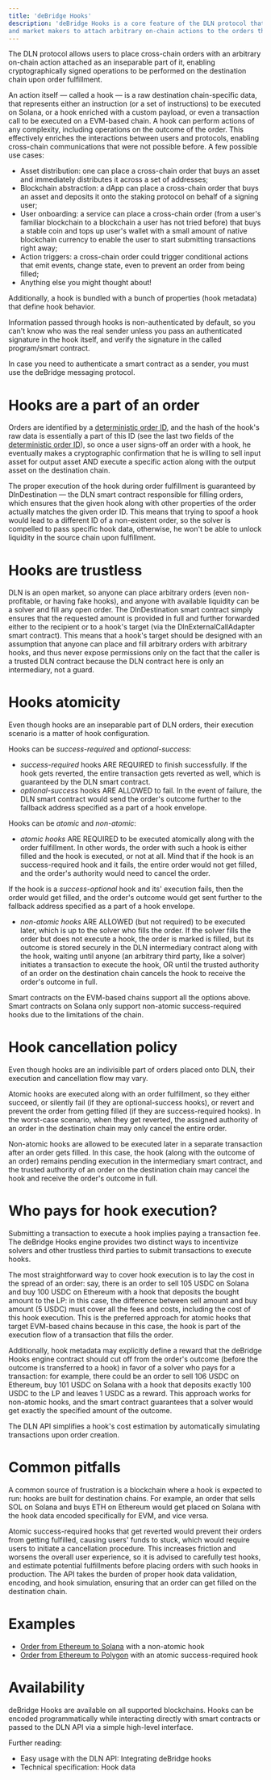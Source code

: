 ```yaml
---
title: 'deBridge Hooks'
description: 'deBridge Hooks is a core feature of the DLN protocol that allows users, protocols, 
and market makers to attach arbitrary on-chain actions to the orders that would get executed upon their fulfillment.'
---
```


The DLN protocol allows users to place cross-chain orders with an arbitrary on-chain action attached as an inseparable part of it, 
enabling cryptographically signed operations to be performed on the destination chain upon order fulfillment.

An action itself — called a hook — is a raw destination chain-specific data, that represents either an instruction (or a set of instructions) to be
executed on Solana, or a hook enriched with a custom payload, or even a transaction call to be executed on a EVM-based chain. A hook can perform
actions of any complexity, including operations on the outcome of the order. This effectively enriches the interactions between users and protocols,
enabling cross-chain communications that were not possible before. A few possible use cases:
- Asset distribution: one can place a cross-chain order that buys an asset and immediately distributes it across a set of addresses;
- Blockchain abstraction: a dApp can place a cross-chain order that buys an asset and deposits it onto the staking protocol on behalf of a signing
  user;
- User onboarding: a service can place a cross-chain order (from a user's familiar blockchain to a blockchain a user has not tried before) that buys a
  stable coin and tops up user's wallet with a small amount of native blockchain currency to enable the user to start submitting transactions right
  away;
- Action triggers: a cross-chain order could trigger conditional actions that emit events, change state, even to prevent an order from being filled;
- Anything else you might thought about!

Additionally, a hook is bundled with a bunch of properties (hook metadata) that define hook behavior.

<Warning> 
Information passed through hooks is non-authenticated by default, so you can't know who was the real sender unless you pass an authenticated
signature in the hook itself, and verify the signature in the called program/smart contract.

In case you need to authenticate a smart contract as a sender, you must use the deBridge messaging protocol. 
</Warning>

# Hooks are a part of an order 

Orders are identified by a [deterministic order ID](/protocol-specs/deterministic-order-id), and the hash of the hook's raw data is essentially a part
of this ID (see the last two fields of the [deterministic order ID](/protocol-specs/deterministic-order-id)), so once a user signs-off an order with a
hook, he eventually makes a cryptographic confirmation that he is willing to sell input asset for output asset AND execute a specific action along
with the output asset on the destination chain.

The proper execution of the hook during order fulfillment is guaranteed by DlnDestination — the DLN smart contract responsible for filling orders,
which ensures that the given hook along with other properties of the order actually matches the given order ID. This means that trying to spoof a hook
would lead to a different ID of a non-existent order, so the solver is compelled to pass specific hook data, otherwise, he won't be able to unlock
liquidity in the source chain upon fulfillment.

# Hooks are trustless 

DLN is an open market, so anyone can place arbitrary orders (even non-profitable, or having fake hooks), and anyone with available liquidity can be a
solver and fill any open order. The  DlnDestination smart contract simply ensures that the requested amount is provided in full and further forwarded
either to the recipient or to a hook's target (via the DlnExternalCallAdapter smart contract). This means that a hook's target should be designed with
an assumption that anyone can place and fill arbitrary orders with arbitrary hooks, and thus never expose permissions only on the fact that the caller
is a trusted DLN contract because the DLN contract here is only an intermediary, not a guard.

# Hooks atomicity 

Even though hooks are an inseparable part of DLN orders, their execution scenario is a matter of hook configuration. 

Hooks can be *success-required* and *optional-success*:
- *success-required* hooks ARE REQUIRED to finish successfully. If the hook gets reverted, the entire transaction gets reverted as well, which is
guaranteed by the DLN smart contract. 
- *optional-success* hooks ARE ALLOWED to fail. In the event of failure, the DLN smart contract would send the order's outcome further to the fallback
address specified as a part of a hook envelope.

Hooks can be *atomic* and *non-atomic*: 
- *atomic hooks* ARE REQUIRED to be executed atomically along with the order fulfillment. In other words, the order with such a hook is either filled and
the hook is executed, or not at all. Mind that if the hook is an success-required hook and it fails, the entire order would not get filled, and the
order's authority would need to cancel the order. 

If the hook is a *success-optional* hook and its' execution fails, then the order would get filled, and the order's outcome would get sent further to
the fallback address specified as a part of a hook envelope.
- *non-atomic hooks* ARE ALLOWED (but not required) to be executed later, which is up to the solver who fills the order. If the solver fills the order but
does not execute a hook, the order is marked is filled, but its outcome is stored securely in the DLN intermediary contract along with the hook,
waiting until anyone (an arbitrary third party, like a solver) initiates a transaction to execute the hook, OR until the trusted authority of an order
on the destination chain cancels the hook to receive the order's outcome in full.

Smart contracts on the EVM-based chains support all the options above. Smart contracts on Solana only support non-atomic success-required hooks due to
the limitations of the chain.

# Hook cancellation policy 

Even though hooks are an indivisible part of orders placed onto DLN, their execution and cancellation flow may vary.

Atomic hooks are executed along with an order fulfillment, so they either succeed, or silently fail (if they are optional-success hooks), or revert
and prevent the order from getting filled (if they are success-required hooks). In the worst-case scenario, when they get reverted, the assigned
authority of an order in the destination chain may only cancel the entire order.

Non-atomic hooks are allowed to be executed later in a separate transaction after an order gets filled. In this case, the hook (along with the outcome
of an order) remains pending execution in the intermediary smart contract, and the trusted authority of an order on the destination chain may cancel
the hook and receive the order's outcome in full.

# Who pays for hook execution? 

Submitting a transaction to execute a hook implies paying a transaction fee. The deBridge Hooks engine provides two
distinct ways to incentivize solvers and other trustless third parties to submit transactions to execute hooks.

The most straightforward way to cover hook execution is to lay the cost in the spread of an order: say, there is an order to sell 105 USDC on Solana
and buy 100 USDC on Ethereum with a hook that deposits the bought amount to the LP: in this case, the difference between sell amount and buy amount (5
USDC) must cover all the fees and costs, including the cost of this hook execution. This is the preferred approach for atomic hooks that target
EVM-based chains because in this case, the hook is part of the execution flow of a transaction that fills the order. 

Additionally, hook metadata may explicitly define a reward that the deBridge Hooks engine contract should cut off from the order's outcome (before the
outcome is transferred to a hook) in favor of a solver who pays for a transaction: for example, there could be an order to sell 106 USDC on Ethereum,
buy 101 USDC on Solana with a hook that deposits exactly 100 USDC to the LP and leaves 1 USDC as a reward. This approach works for non-atomic hooks,
and the smart contract guarantees that a solver would get exactly the specified amount of the outcome.

The DLN API simplifies a hook's cost estimation by automatically simulating transactions upon order creation.

# Common pitfalls 
A common source of frustration is a blockchain where a hook is expected to run: hooks are built for destination chains. For example,
an order that sells SOL on Solana and buys ETH on Ethereum would get placed on Solana with the hook data encoded specifically for EVM, and vice versa.

Atomic success-required hooks that get reverted would prevent their orders from getting fulfilled, causing users' funds to stuck, which would require
users to initiate a cancellation procedure. This increases friction and worsens the overall user experience, so it is advised to carefully test hooks,
and estimate potential fulfillments before placing orders with such hooks in production. The API takes the burden of proper hook data validation,
encoding, and hook simulation, ensuring that an order can get filled on the destination chain. 

# Examples 
- [Order from Ethereum to Solana](https://app.debridge.finance/order?orderId=0xd78af2a21f4c7dc1fb11e85fff608739d8af167b4ff91b03bc3a097822fcc966) with a non-atomic hook
- [Order from Ethereum to Polygon](https://app.debridge.finance/order?orderId=0x401c8eb93a1358bbe2924e98446ed35fbb73dabd638aa183de3aca0af2582a40) with an atomic success-required hook

# Availability 

deBridge Hooks are available on all supported blockchains. Hooks can be encoded programmatically while interacting directly with smart
contracts or passed to the DLN API via a simple high-level interface.

Further reading:
- Easy usage with the DLN API: Integrating deBridge hooks
- Technical specification: Hook data